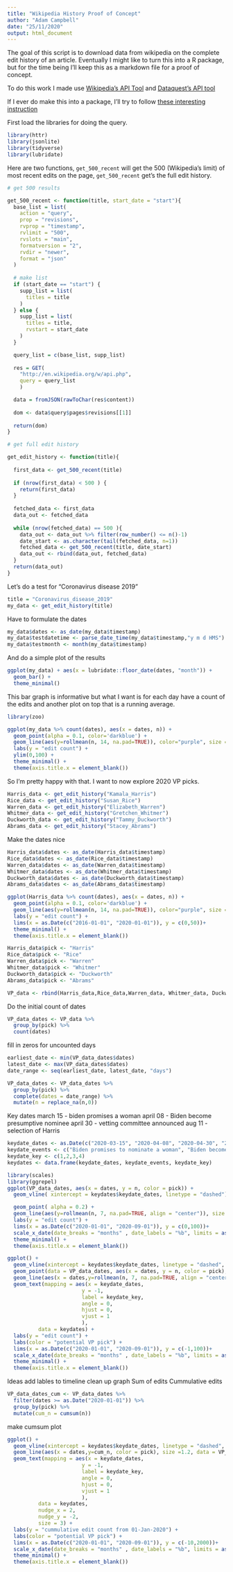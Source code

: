 ```yaml
---
title: "Wikipedia History Proof of Concept"
author: "Adam Campbell"
date: "25/11/2020"
output: html_document
---
```


The goal of this script is to download data from wikipedia on the complete edit history of an article.  Eventually I might like to turn this into a R package, but for the time being I'll keep this as a markdown file for a proof of concept.

To do this work I made use [Wikipedia's API Tool](https://www.mediawiki.org/wiki/API:Revisions#Example_2:_Get_last_five_revisions_of_a_page_filtered_by_date_and_user) and [Dataquest's API tool](https://www.dataquest.io/blog/r-api-tutorial/)

If I ever do make this into a package, I'll try to follow [these interesting instruction ](https://tinyheero.github.io/jekyll/update/2015/07/26/making-your-first-R-package.html)

First load the libraries for doing the query.
```r
library(httr)
library(jsonlite)
library(tidyverse)
library(lubridate)
```

Here are two functions, `get_500_recent` will get the 500 (Wikipedia's limit) of most recent edits on the page,  `get_500_recent` get's the full edit history.   
```r
# get 500 results

get_500_recent <- function(title, start_date = "start"){
  base_list = list(
    action = "query", 
    prop = "revisions",
    rvprop = "timestamp",
    rvlimit = "500",
    rvslots = "main",
    formatversion = "2",
    rvdir = "newer",
    format = "json"
  )
  
  # make list
  if (start_date == "start") {
    supp_list = list(
      titles = title
    )  
  } else {
    supp_list = list(
      titles = title,
      rvstart = start_date
    )
  }

  query_list = c(base_list, supp_list)
  
  res = GET(
    "http://en.wikipedia.org/w/api.php", 
    query = query_list
    )

  data = fromJSON(rawToChar(res$content))
  
  dom <- data$query$pages$revisions[[1]]
  
  return(dom)
}

# get full edit history

get_edit_history <- function(title){
  
  first_data <- get_500_recent(title)
  
  if (nrow(first_data) < 500 ) {
    return(first_data)
  } 
  
  fetched_data <- first_data
  data_out <- fetched_data
  
  while (nrow(fetched_data) == 500 ){
    data_out <- data_out %>% filter(row_number() <= n()-1)
    date_start <- as.character(tail(fetched_data, n=1))
    fetched_data <- get_500_recent(title, date_start)
    data_out <- rbind(data_out, fetched_data)
  }
  return(data_out)
}
```

Let's do a test for "Coronavirus disease 2019"
```r
title = "Coronavirus_disease_2019"
my_data <- get_edit_history(title)
```

Have to formulate the dates
```r
my_data$dates <- as_date(my_data$timestamp)
my_data$testdatetime <- parse_date_time(my_data$timestamp,"y m d HMS")
my_data$testmonth <- month(my_data$timestamp)
```

And do a simple plot of the results
```r
ggplot(my_data) + aes(x = lubridate::floor_date(dates, "month")) + 
  geom_bar() +
  theme_minimal()
```

This bar graph is informative but what I want is for each day have a count of the edits and another plot on top that is a running average.

```r
library(zoo)

ggplot(my_data %>% count(dates), aes(x = dates, n)) +
  geom_point(alpha = 0.1, color='darkblue') +
  geom_line(aes(y=rollmean(n, 14, na.pad=TRUE)), color="purple", size =1.5) +
  labs(y = "edit count") +
  ylim(0,100) +
  theme_minimal() + 
  theme(axis.title.x = element_blank())
```

So I'm pretty happy with that.  I want to now explore 2020 VP picks.

```r
Harris_data <- get_edit_history("Kamala_Harris")
Rice_data <- get_edit_history("Susan_Rice")
Warren_data <- get_edit_history("Elizabeth_Warren")
Whitmer_data <- get_edit_history("Gretchen_Whitmer")
Duckworth_data <- get_edit_history("Tammy_Duckworth")
Abrams_data <- get_edit_history("Stacey_Abrams")
```

Make the dates nice
```r
Harris_data$dates <- as_date(Harris_data$timestamp)
Rice_data$dates <- as_date(Rice_data$timestamp)
Warren_data$dates <- as_date(Warren_data$timestamp)
Whitmer_data$dates <- as_date(Whitmer_data$timestamp)
Duckworth_data$dates <- as_date(Duckworth_data$timestamp)
Abrams_data$dates <- as_date(Abrams_data$timestamp)
```



```r
ggplot(Harris_data %>% count(dates), aes(x = dates, n)) +
  geom_point(alpha = 0.1, color='darkblue') +
  geom_line(aes(y=rollmean(n, 14, na.pad=TRUE)), color="purple", size =1.5) +
  labs(y = "edit count") +
  lims(x = as.Date(c("2016-01-01", "2020-01-01")), y = c(0,50))+
  theme_minimal() + 
  theme(axis.title.x = element_blank())


```

```r
Harris_data$pick <- "Harris" 
Rice_data$pick <- "Rice"
Warren_data$pick <- "Warren"
Whitmer_data$pick <- "Whitmer"
Duckworth_data$pick <- "Duckworth"
Abrams_data$pick <- "Abrams"
```

```r

VP_data <- rbind(Harris_data,Rice_data,Warren_data, Whitmer_data, Duckworth_data, Abrams_data)
```


Do the initial count of dates
```r
VP_data_dates <- VP_data %>%
  group_by(pick) %>%
  count(dates)
```

fill in zeros for uncounted days
```r
earliest_date <- min(VP_data_dates$dates)
latest_date <- max(VP_data_dates$dates)
date_range <- seq(earliest_date, latest_date, "days")

VP_data_dates <- VP_data_dates %>%
  group_by(pick) %>%
  complete(dates = date_range) %>%
  mutate(n = replace_na(n,0))
```



Key dates 
march 15 - biden promises a woman
april 08 - Biden become presumptive nominee
april 30 - vetting committee announced
aug 11 - selection of Harris

```r
keydate_dates <- as.Date(c("2020-03-15", "2020-04-08", "2020-04-30", "2020-08-11"))
keydate_events <- c("Biden promises to nominate a woman", "Biden become presumptive nominee", "VP Vetting committee anounced", "Harris annouced as VP pick")
keydate_key <- c(1,2,3,4)
keydates <- data.frame(keydate_dates, keydate_events, keydate_key)
```



```r
library(scales)
library(ggrepel)
ggplot(VP_data_dates, aes(x = dates, y = n, color = pick)) +
  geom_vline( xintercept = keydates$keydate_dates, linetype = "dashed") +

  geom_point( alpha = 0.2) +
  geom_line(aes(y=rollmean(n, 7, na.pad=TRUE, align = "center")), size =1.2) +
  labs(y = "edit count") +
  lims(x = as.Date(c("2020-01-01", "2020-09-01")), y = c(0,100))+
  scale_x_date(date_breaks = "months" , date_labels = "%b", limits = as.Date(c("2020-01-01", "2020-09-01"))) +
  theme_minimal() +
  theme(axis.title.x = element_blank())
```
```r

ggplot() +
  geom_vline(xintercept = keydates$keydate_dates, linetype = "dashed", color = "darkgrey") +
  geom_point(data = VP_data_dates, aes(x = dates, y = n, color = pick), alpha = 0.2) +
  geom_line(aes(x = dates,y=rollmean(n, 7, na.pad=TRUE, align = "center"), color = pick), size =1.2, data = VP_data_dates) +
  geom_text(mapping = aes(x = keydate_dates,
                        y = -1,
                        label = keydate_key,
                        angle = 0,
                        hjust = 0,
                        vjust = 1
                        ),
          data = keydates) +
  labs(y = "edit count") +
  labs(color = "potential VP pick") +
  lims(x = as.Date(c("2020-01-01", "2020-09-01")), y = c(-1,100))+
  scale_x_date(date_breaks = "months" , date_labels = "%b", limits = as.Date(c("2020-01-01", "2020-09-01"))) +
  theme_minimal() +
  theme(axis.title.x = element_blank())
```

Ideas
add lables to timeline
clean up graph
Sum of edits
Cummulative edits

```r
VP_data_dates_cum <- VP_data_dates %>%
  filter(dates >= as.Date("2020-01-01")) %>%
  group_by(pick) %>%
  mutate(cum_n = cumsum(n))

```


make cumsum plot
```r

ggplot() +
  geom_vline(xintercept = keydates$keydate_dates, linetype = "dashed", color = "darkgrey") +
  geom_line(aes(x = dates,y=cum_n, color = pick), size =1.2, data = VP_data_dates_cum) +
  geom_text(mapping = aes(x = keydate_dates,
                        y = -1,
                        label = keydate_key,
                        angle = 0,
                        hjust = 0,
                        vjust = 1
                        ),
          data = keydates,
          nudge_x = 2,
          nudge_y = -2,
          size = 3) +
  labs(y = "cummulative edit count from 01-Jan-2020") +
  labs(color = "potential VP pick") +
  lims(x = as.Date(c("2020-01-01", "2020-09-01")), y = c(-10,2000))+
  scale_x_date(date_breaks = "months" , date_labels = "%b", limits = as.Date(c("2020-01-01", "2020-09-01"))) +
  theme_minimal() +
  theme(axis.title.x = element_blank())
```



